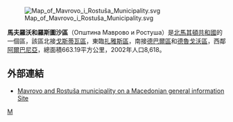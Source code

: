 [[File:Map_of_Mavrovo_i_Rostuša_Municipality.svg|right]]

'''馬夫羅沃和羅斯圖沙區'''（Општина Маврово и Ростуша）是[[北馬其頓共和國|北馬其頓共和國]]的一個區，該區北接[[戈斯蒂瓦區|戈斯蒂瓦區]]，東臨[[扎雅斯區|扎雅斯區]]，南接[[德巴爾區|德巴爾區]]和[[德魯戈沃區|德魯戈沃區]]，西鄰[[阿爾巴尼亞|阿爾巴尼亞]]，總面積663.19平方公里，2002年人口8,618。

== 外部連結 ==
* [http://makedonija.name/municipalities/mavrovo-rostuse Mavrovo and Rostuša municipality on a Macedonian general information Site] {{Wayback|url=http://makedonija.name/municipalities/mavrovo-rostuse |date=20210328091439 }}

{{北馬其頓行政區劃}}


[[Category:北马其顿行政区划|M]]